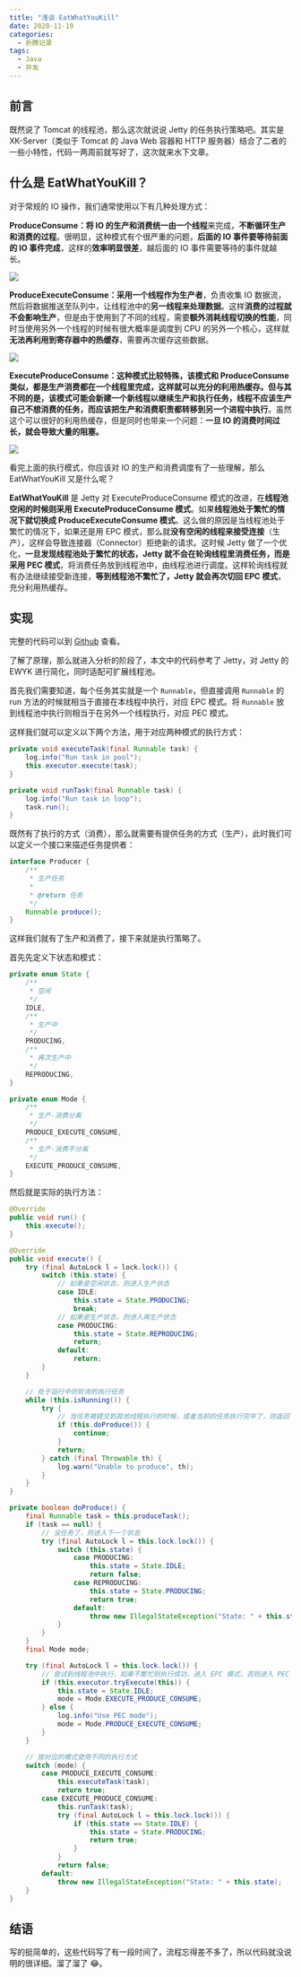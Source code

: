 ```yaml
---
title: "浅谈 EatWhatYouKill"
date: 2020-11-19
categories:
  - 折腾记录
tags:
  - Java
  - 并发
---
```


## 前言

既然说了 Tomcat 的线程池，那么这次就说说 Jetty 的任务执行策略吧。其实是 XK-Server（类似于 Tomcat 的 Java Web 容器和 HTTP 服务器）结合了二者的一些小特性，代码一两周前就写好了，这次就来水下文章。

## 什么是 EatWhatYouKill？

对于常规的 IO 操作，我们通常使用以下有几种处理方式：

**ProduceConsume：**将 IO 的生产和消费统一由**一个线程**来完成，**不断循环生产和消费的过程**。很明显，这种模式有个很严重的问题，**后面的 IO 事件要等待前面的 IO 事件完成**，这样的**效率明显很差**，越后面的 IO 事件需要等待的事件就越长。

![](./20201118220345.png)

**ProduceExecuteConsume：**采用**一个线程作为生产者**，负责收集 IO 数据流，然后将数据推送至队列中，让线程池中的**另一线程来处理数据**。这样**消费的过程就不会影响生产**，但是由于使用到了不同的线程，需要**额外消耗线程切换的性能**，同时当使用另外一个线程的时候有很大概率是调度到 CPU 的另外一个核心，这样就**无法再利用到寄存器中的热缓存**，需要再次缓存这些数据。

![](./20201119210101.png)

**ExecuteProduceConsume：**这种模式比较特殊，该模式和 ProduceConsume 类似，**都是生产消费都在一个线程里完成**，这样就可以充分的利用热缓存。但与其不同的是，**该模式可能会新建一个新线程以继续生产和执行任务**，**线程不应该生产自己不想消费的任务**，而应该**把生产和消费职责都转移到另一个进程中执行**。虽然这个可以很好的利用热缓存，但是同时也带来一个问题：**一旦 IO 的消费时间过长，就会导致大量的阻塞。**

![](./20201119210246.png)

看完上面的执行模式，你应该对 IO 的生产和消费调度有了一些理解，那么 EatWhatYouKill 又是什么呢？

**EatWhatYouKill** 是 Jetty 对 ExecuteProduceConsume 模式的改进，在**线程池空闲的时候则采用 ExecuteProduceConsume 模式**。如果**线程池处于繁忙的情况下就切换成 ProduceExecuteConsume 模式**。这么做的原因是当线程池处于繁忙的情况下，如果还是用 EPC 模式，那么就**没有空闲的线程来接受连接**（生产），这样会导致连接器（Connector）拒绝新的请求。这时候 Jetty 做了一个优化，**一旦发现线程池处于繁忙的状态，Jetty 就不会在轮询线程里消费任务，而是采用 PEC 模式**，将消费任务放到线程池中，由线程池进行调度。这样轮询线程就有办法继续接受新连接，**等到线程池不繁忙了，Jetty 就会再次切回 EPC 模式**，充分利用热缓存。

## 实现

完整的代码可以到 [Github](https://github.com/syfxlin/code/tree/master/100-days-of-code/java/src/main/java/me/ixk/days/day2) 查看。

了解了原理，那么就进入分析的阶段了，本文中的代码参考了 Jetty，对 Jetty 的 EWYK 进行简化，同时适配可扩展线程池。

首先我们需要知道，每个任务其实就是一个 `Runnable`，但直接调用 `Runnable` 的 run 方法的时候就相当于直接在本线程中执行，对应 EPC 模式。将 `Runnable` 放到线程池中执行则相当于在另外一个线程执行，对应 PEC 模式。

这样我们就可以定义以下两个方法，用于对应两种模式的执行方式：

```java
private void executeTask(final Runnable task) {
    log.info("Run task in pool");
    this.executor.execute(task);
}

private void runTask(final Runnable task) {
    log.info("Run task in loop");
    task.run();
}
```

既然有了执行的方式（消费），那么就需要有提供任务的方式（生产），此时我们可以定义一个接口来描述任务提供者：

```java
interface Producer {
    /**
     * 生产任务
     *
     * @return 任务
     */
    Runnable produce();
}
```

这样我们就有了生产和消费了，接下来就是执行策略了。

首先先定义下状态和模式：

```java
private enum State {
    /**
     * 空闲
     */
    IDLE,
    /**
     * 生产中
     */
    PRODUCING,
    /**
     * 再次生产中
     */
    REPRODUCING,
}

private enum Mode {
    /**
     * 生产-消费分离
     */
    PRODUCE_EXECUTE_CONSUME,
    /**
     * 生产-消费不分离
     */
    EXECUTE_PRODUCE_CONSUME,
}
```

然后就是实际的执行方法：

```java
@Override
public void run() {
    this.execute();
}

@Override
public void execute() {
    try (final AutoLock l = lock.lock()) {
        switch (this.state) {
            // 如果是空闲状态，则进入生产状态
            case IDLE:
                this.state = State.PRODUCING;
                break;
            // 如果是生产状态，则进入再生产状态
            case PRODUCING:
                this.state = State.REPRODUCING;
                return;
            default:
                return;
        }
    }

    // 处于运行中则轮询的执行任务
    while (this.isRunning()) {
        try {
            // 当任务被提交到其他线程执行的时候，或者当前的任务执行完毕了，则返回 true，继续执行下一个任务
            if (this.doProduce()) {
                continue;
            }
            return;
        } catch (final Throwable th) {
            log.warn("Unable to produce", th);
        }
    }
}

private boolean doProduce() {
    final Runnable task = this.produceTask();
    if (task == null) {
        // 没任务了，则进入下一个状态
        try (final AutoLock l = this.lock.lock()) {
            switch (this.state) {
                case PRODUCING:
                    this.state = State.IDLE;
                    return false;
                case REPRODUCING:
                    this.state = State.PRODUCING;
                    return true;
                default:
                    throw new IllegalStateException("State: " + this.state);
            }
        }
    }
    final Mode mode;

    try (final AutoLock l = this.lock.lock()) {
        // 尝试到线程池中执行，如果不繁忙则执行成功，进入 EPC 模式，否则进入 PEC 模式
        if (this.executor.tryExecute(this)) {
            this.state = State.IDLE;
            mode = Mode.EXECUTE_PRODUCE_CONSUME;
        } else {
            log.info("Use PEC mode");
            mode = Mode.PRODUCE_EXECUTE_CONSUME;
        }
    }

    // 按对应的模式使用不同的执行方式
    switch (mode) {
        case PRODUCE_EXECUTE_CONSUME:
            this.executeTask(task);
            return true;
        case EXECUTE_PRODUCE_CONSUME:
            this.runTask(task);
            try (final AutoLock l = this.lock.lock()) {
                if (this.state == State.IDLE) {
                    this.state = State.PRODUCING;
                    return true;
                }
            }
            return false;
        default:
            throw new IllegalStateException("State: " + this.state);
    }
}
```

## 结语

写的挺简单的，这些代码写了有一段时间了，流程忘得差不多了，所以代码就没说明的很详细。溜了溜了 😂。
